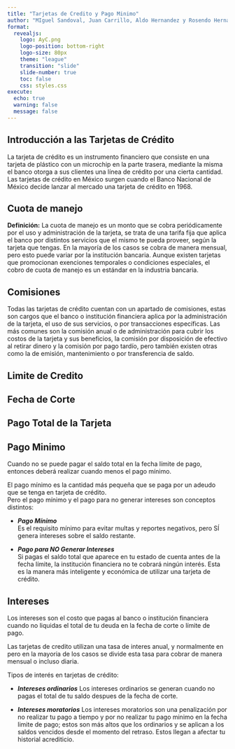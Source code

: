 ```yaml
---
title: "Tarjetas de Credito y Pago Minimo"
author: "MIguel Sandoval, Juan Carrillo, Aldo Hernandez y Rosendo Hernandez"
format:
  revealjs:
    logo: AyC.png  
    logo-position: bottom-right
    logo-size: 80px
    theme: "league"
    transition: "slide"
    slide-number: true
    toc: false
    css: styles.css
execute:
  echo: true
  warning: false
  message: false
---
```



## Introducción a las Tarjetas de Crédito

La tarjeta de crédito es un instrumento financiero que consiste en una tarjeta de plástico con un microchip en la parte trasera, mediante la misma el banco otorga a sus clientes una línea de crédito por una cierta cantidad. Las tarjetas de crédito en México surgen cuando el Banco Nacional de México decide lanzar al mercado una tarjeta de crédito en 1968.

## Cuota de manejo

**Definición:**
La cuota de manejo es un monto que se cobra periódicamente por el uso y administración de la tarjeta, se trata de una tarifa fija que aplica el banco por distintos servicios que el mismo te pueda proveer, según la tarjeta que tengas. En la mayoría de los casos se cobra de manera mensual, pero esto puede variar por la institución bancaria. Aunque existen tarjetas que promocionan exenciones temporales o condiciones especiales,  el cobro de cuota de manejo es un estándar en la industria bancaria.

## Comisiones

Todas las tarjetas de crédito cuentan con un apartado de comisiones, estas son cargos que el banco o institución financiera aplica por la administración de la tarjeta, el uso de sus servicios, o por transacciones específicas. Las más comunes son la comisión anual o de administración para cubrir los costos de la tarjeta y sus beneficios, la comisión por disposición de efectivo al retirar dinero y la comisión por pago tardío, pero también existen otras como la de emisión, mantenimiento o por transferencia de saldo.

## Limite de Credito



## Fecha de Corte



## Pago Total de la Tarjeta



## Pago Minimo {.scrollable}


Cuando no se puede pagar el saldo total en la fecha límite de pago, entonces deberá realizar cuando menos el pago mínimo.   


El pago mínimo es la cantidad más pequeña que se paga por un adeudo que se tenga en tarjeta de crédito.  
Pero el pago mínimo y el pago para no generar intereses son conceptos distintos:  

+ ***Pago Mínimo***  
Es el requisito mínimo para evitar multas y reportes negativos, pero SÍ genera intereses sobre el saldo restante.  

+ ***Pago para NO Generar Intereses***  
Si pagas el saldo total que aparece en tu estado de cuenta antes de la fecha límite, la institución financiera no te cobrará ningún interés. Esta es la manera más inteligente y económica de utilizar una tarjeta de crédito.


## Intereses {.scrollable}

Los intereses son el costo que pagas al banco o institución financiera cuando no liquidas el total de tu deuda en la fecha de corte o límite de pago.  

Las tarjetas de credito utilizan una tasa de interes anual, y normalmente en  pero en la mayoria de los casos se divide esta tasa para cobrar de manera mensual o incluso diaria.  

Tipos de interés en tarjetas de crédito:

+ ***Intereses ordinarios***
Los intereses ordinarios se generan cuando no pagas el total de tu saldo despues de la fecha de corte.

+ ***Intereses moratorios***
Los intereses moratorios son una penalización por no realizar tu pago a tiempo y por no realizar tu pago minimo en la fecha limite de pago; estos son más altos que los ordinarios y se aplican a los saldos vencidos desde el momento del retraso.
Estos llegan a afectar tu historial acrediticio.


